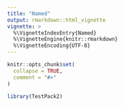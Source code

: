 ```yaml
---
title: "Named"
output: rmarkdown::html_vignette
vignette: >
  %\VignetteIndexEntry{Named}
  %\VignetteEngine{knitr::rmarkdown}
  %\VignetteEncoding{UTF-8}
---
```


```r
knitr::opts_chunk$set(
  collapse = TRUE,
  comment = "#>"
)
```

```r
library(TestPack2)
```
